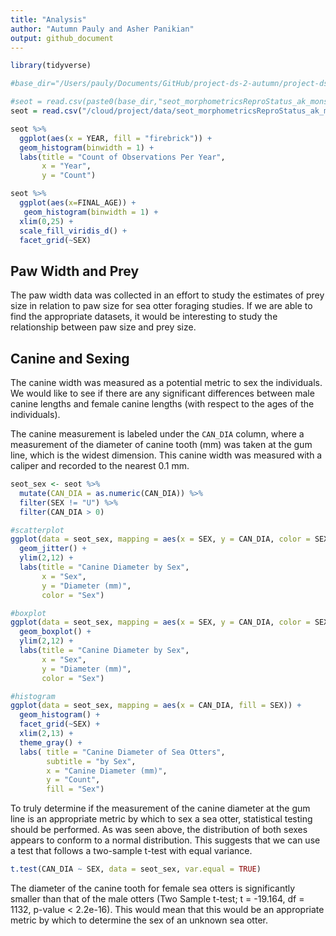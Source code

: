 ```yaml
---
title: "Analysis"
author: "Autumn Pauly and Asher Panikian"
output: github_document
---
```


```r
library(tidyverse)
```

```r
#base_dir="/Users/pauly/Documents/GitHub/project-ds-2-autumn/project-ds-2-autumn/data/"

#seot = read.csv(paste0(base_dir,"seot_morphometricsReproStatus_ak_monson.csv"),h=T)
seot = read.csv("/cloud/project/data/seot_morphometricsReproStatus_ak_monson.csv", h = T)
```

```r
seot %>% 
  ggplot(aes(x = YEAR, fill = "firebrick")) +
  geom_histogram(binwidth = 1) + 
  labs(title = "Count of Observations Per Year",
       x = "Year", 
       y = "Count")
```

```r
seot %>% 
  ggplot(aes(x=FINAL_AGE)) + 
   geom_histogram(binwidth = 1) + 
  xlim(0,25) + 
  scale_fill_viridis_d() +
  facet_grid(~SEX)
```

## Paw Width and Prey
The paw width data was collected in an effort to study the estimates of prey size in relation to paw size for sea otter foraging studies. If we are able to find the appropriate datasets, it would be interesting to study the relationship between paw size and prey size.

## Canine and Sexing
The canine width was measured as a potential metric to sex the individuals. We would like to see if there are any significant differences between male canine lengths and female canine lengths (with respect to the ages of the individuals).

The canine measurement is labeled under the `CAN_DIA` column, where a measurement of the diameter of canine tooth (mm) was taken at the gum line, which is the widest dimension. This canine width was measured with a caliper and recorded to the nearest 0.1 mm. 

```r
seot_sex <- seot %>% 
  mutate(CAN_DIA = as.numeric(CAN_DIA)) %>% 
  filter(SEX != "U") %>% 
  filter(CAN_DIA > 0)

#scatterplot
ggplot(data = seot_sex, mapping = aes(x = SEX, y = CAN_DIA, color = SEX)) + 
  geom_jitter() + 
  ylim(2,12) + 
  labs(title = "Canine Diameter by Sex",
       x = "Sex",
       y = "Diameter (mm)", 
       color = "Sex")

#boxplot
ggplot(data = seot_sex, mapping = aes(x = SEX, y = CAN_DIA, color = SEX)) + 
  geom_boxplot() + 
  ylim(2,12) + 
  labs(title = "Canine Diameter by Sex",
       x = "Sex",
       y = "Diameter (mm)", 
       color = "Sex")
```

```r
#histogram
ggplot(data = seot_sex, mapping = aes(x = CAN_DIA, fill = SEX)) +
  geom_histogram() + 
  facet_grid(~SEX) + 
  xlim(2,13) + 
  theme_gray() + 
  labs( title = "Canine Diameter of Sea Otters", 
        subtitle = "by Sex", 
        x = "Canine Diameter (mm)", 
        y = "Count", 
        fill = "Sex")
```

To truly determine if the measurement of the canine diameter at the gum line is an appropriate metric by which to sex a sea otter, statistical testing should be performed. As was seen above, the distribution of both sexes appears to conform to a normal distribution. This suggests that we can use a test that follows a two-sample t-test with equal variance. 

```r
t.test(CAN_DIA ~ SEX, data = seot_sex, var.equal = TRUE)
```

The diameter of the canine tooth for female sea otters is significantly smaller than that of the male otters (Two Sample t-test; t = -19.164, df = 1132, p-value < 2.2e-16). This would mean that this would be an appropriate metric by which to determine the sex of an unknown sea otter. 

